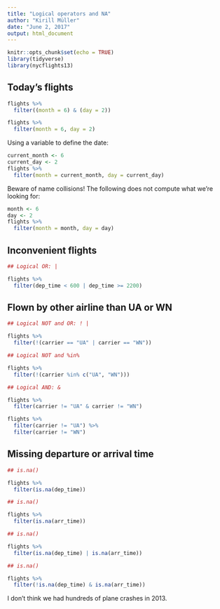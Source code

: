 ```yaml
---
title: "Logical operators and NA"
author: "Kirill Müller"
date: "June 2, 2017"
output: html_document
---
```


```r
knitr::opts_chunk$set(echo = TRUE)
library(tidyverse)
library(nycflights13)
```


## Today's flights

```r
flights %>%
  filter((month = 6) & (day = 2))
```

```r
flights %>%
  filter(month = 6, day = 2)
```

Using a variable to define the date:

```r
current_month <- 6
current_day <- 2
flights %>%
  filter(month = current_month, day = current_day)
```

Beware of name collisions! The following does not compute what we're looking for:

```r
month <- 6
day <- 2
flights %>%
  filter(month = month, day = day)
```


## Inconvenient flights

```r
## Logical OR: |

flights %>% 
  filter(dep_time < 600 | dep_time >= 2200)
```

## Flown by other airline than UA or WN


```r
## Logical NOT and OR: ! |

flights %>% 
  filter(!(carrier == "UA" | carrier == "WN"))
```


```r
## Logical NOT and %in%

flights %>% 
  filter(!(carrier %in% c("UA", "WN")))
```


```r
## Logical AND: &

flights %>%
  filter(carrier != "UA" & carrier != "WN")
```


```r
flights %>% 
  filter(carrier != "UA") %>% 
  filter(carrier != "WN")
```

## Missing departure or arrival time

```r
## is.na()

flights %>% 
  filter(is.na(dep_time))
```

```r
## is.na()

flights %>% 
  filter(is.na(arr_time))
```

```r
## is.na()

flights %>% 
  filter(is.na(dep_time) | is.na(arr_time))
```

```r
## is.na()

flights %>% 
  filter(!is.na(dep_time) & is.na(arr_time))
```

I don't think we had hundreds of plane crashes in 2013.
